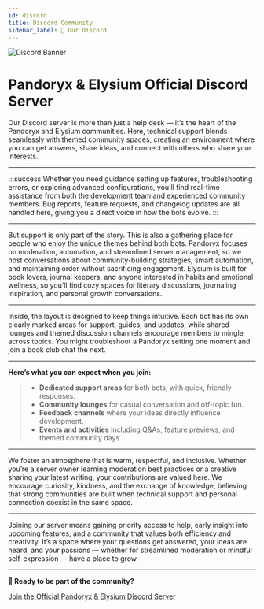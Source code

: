 ```yaml
---
id: discord
title: Discord Community
sidebar_label: 📖 Our Discord
---
```

<img src="/img/dcord-banner.png" alt="Discord Banner" class="doc-banner" />

# **Pandoryx & Elysium Official Discord Server**
Our Discord server is more than just a help desk — it’s the heart of the Pandoryx and Elysium communities. Here, technical support blends seamlessly with themed community spaces, creating an environment where you can get answers, share ideas, and connect with others who share your interests.

<hr className="md-divider-gradient" />

:::success
Whether you need guidance setting up features, troubleshooting errors, or exploring advanced configurations, you’ll find real-time assistance from both the development team and experienced community members. Bug reports, feature requests, and changelog updates are all handled here, giving you a direct voice in how the bots evolve.
:::

<hr className="md-divider-gradient" />

But support is only part of the story. This is also a gathering place for people who enjoy the unique themes behind both bots. Pandoryx focuses on moderation, automation, and streamlined server management, so we host conversations about community-building strategies, smart automation, and maintaining order without sacrificing engagement. Elysium is built for book lovers, journal keepers, and anyone interested in habits and emotional wellness, so you’ll find cozy spaces for literary discussions, journaling inspiration, and personal growth conversations.

<hr className="md-divider-gradient" />

Inside, the layout is designed to keep things intuitive. Each bot has its own clearly marked areas for support, guides, and updates, while shared lounges and themed discussion channels encourage members to mingle across topics. You might troubleshoot a Pandoryx setting one moment and join a book club chat the next.

<hr className="md-divider-gradient" />

**Here’s what you can expect when you join:**
> - **Dedicated support areas** for both bots, with quick, friendly responses.
> - **Community lounges** for casual conversation and off-topic fun.
> - **Feedback channels** where your ideas directly influence development.
> - **Events and activities** including Q\&As, feature previews, and themed community days.

<hr className="md-divider-gradient" />

We foster an atmosphere that is warm, respectful, and inclusive. Whether you’re a server owner learning moderation best practices or a creative sharing your latest writing, your contributions are valued here. We encourage curiosity, kindness, and the exchange of knowledge, believing that strong communities are built when technical support and personal connection coexist in the same space.

<hr className="md-divider-gradient" />

Joining our server means gaining priority access to help, early insight into upcoming features, and a community that values both efficiency and creativity. It’s a space where your questions get answered, your ideas are heard, and your passions — whether for streamlined moderation or mindful self-expression — have a place to grow.

<hr className="md-divider-gradient" />

**💬 Ready to be part of the community?**

[Join the Official Pandoryx & Elysium Discord Server](https://discord.gg/jS5eTjhK7R)